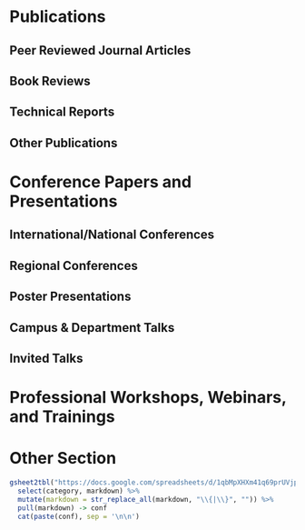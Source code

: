 # Publications

## Peer Reviewed Journal Articles

\begingroup
\setlength{\parindent}{-0.5in}
\setlength{\leftskip}{0.5in}

::: {#refs_anthony_pub}
:::
\endgroup



## Book Reviews

\begingroup
\setlength{\parindent}{-0.5in}
\setlength{\leftskip}{0.5in}

::: {#refs_anthony_reviews}
:::
\endgroup

## Technical Reports

\begingroup
\setlength{\parindent}{-0.5in}
\setlength{\leftskip}{0.5in}

::: {#refs_anthony_tech}
:::
\endgroup

## Other Publications

\begingroup
\setlength{\parindent}{-0.5in}
\setlength{\leftskip}{0.5in}

::: {#refs_anthony_other}
:::
\endgroup

# Conference Papers and Presentations

## International/National Conferences

\begingroup
\setlength{\parindent}{-0.5in}
\setlength{\leftskip}{0.5in}

::: {#refs_anthony_conf_intl}
:::
\endgroup

## Regional Conferences

\begingroup
\setlength{\parindent}{-0.5in}
\setlength{\leftskip}{0.5in}

::: {#refs_anthony_conf_regional}
:::
\endgroup

## Poster Presentations

\begingroup
\setlength{\parindent}{-0.5in}
\setlength{\leftskip}{0.5in}

::: {#refs_anthony_conf_posters}
:::
\endgroup

## Campus & Department Talks

\begingroup
\setlength{\parindent}{-0.5in}
\setlength{\leftskip}{0.5in}

::: {#refs_anthony_conf_talks}
:::
\endgroup

## Invited Talks

\begingroup
\setlength{\parindent}{-0.5in}
\setlength{\leftskip}{0.5in}

::: {#refs_anthony_conf_invited}
:::
\endgroup

# Professional Workshops, Webinars, and Trainings

\begingroup
\setlength{\parindent}{-0.5in}
\setlength{\leftskip}{0.5in}

::: {#refs_anthony_conf_workshops}
:::
\endgroup

# Other Section

\begingroup
\setlength{\parindent}{-0.5in}
\setlength{\leftskip}{0.5in}

```r
gsheet2tbl("https://docs.google.com/spreadsheets/d/1qbMpXHXm41q69prUVjpQFfP_mMXjORNxFP_IbAoCuKo/edit#gid=318960497") %>%
  select(category, markdown) %>%
  mutate(markdown = str_replace_all(markdown, "\\{|\\}", "")) %>%
  pull(markdown) -> conf
  cat(paste(conf), sep = '\n\n')

```

\endgroup
